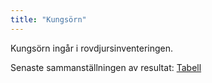 ```yaml
---
title: "Kungsörn"
---
```


Kungsörn ingår i rovdjursinventeringen.

Senaste sammanställningen av resultat:
[Tabell](kungsorn_sum_arsposter.html)